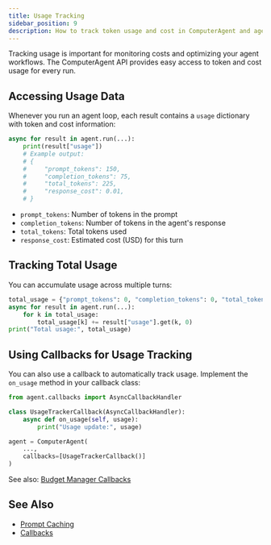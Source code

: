 ```yaml
---
title: Usage Tracking
sidebar_position: 9
description: How to track token usage and cost in ComputerAgent and agent loops.
---
```


Tracking usage is important for monitoring costs and optimizing your agent workflows. The ComputerAgent API provides easy access to token and cost usage for every run.

## Accessing Usage Data

Whenever you run an agent loop, each result contains a `usage` dictionary with token and cost information:

```python
async for result in agent.run(...):
    print(result["usage"])
    # Example output:
    # {
    #     "prompt_tokens": 150,
    #     "completion_tokens": 75,
    #     "total_tokens": 225,
    #     "response_cost": 0.01,
    # }
```

- `prompt_tokens`: Number of tokens in the prompt
- `completion_tokens`: Number of tokens in the agent's response
- `total_tokens`: Total tokens used
- `response_cost`: Estimated cost (USD) for this turn

## Tracking Total Usage

You can accumulate usage across multiple turns:

```python
total_usage = {"prompt_tokens": 0, "completion_tokens": 0, "total_tokens": 0, "response_cost": 0.0}
async for result in agent.run(...):
    for k in total_usage:
        total_usage[k] += result["usage"].get(k, 0)
print("Total usage:", total_usage)
```

## Using Callbacks for Usage Tracking

You can also use a callback to automatically track usage. Implement the `on_usage` method in your callback class:

```python
from agent.callbacks import AsyncCallbackHandler

class UsageTrackerCallback(AsyncCallbackHandler):
    async def on_usage(self, usage):
        print("Usage update:", usage)

agent = ComputerAgent(
    ..., 
    callbacks=[UsageTrackerCallback()]
)
```

See also: [Budget Manager Callbacks](./callbacks#cost-saving)

## See Also
- [Prompt Caching](./prompt-caching)
- [Callbacks](./callbacks)
